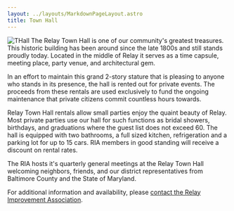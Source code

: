 ```yaml
---
layout: ../layouts/MarkdownPageLayout.astro
title: Town Hall
---
```



![THall](../img/Thall.jpg)
The Relay Town Hall is one of our community's greatest treasures. This historic building has been around since the late 1800s and still stands proudly today. Located in the middle of Relay it serves as a time capsule, meeting place, party venue, and architectural gem.

In an effort to maintain this grand 2-story stature that is pleasing to anyone who stands in its presence, the hall is rented out for private events. The proceeds from these rentals are used exclusively to fund the ongoing maintenance that private citizens commit countless hours towards.

Relay Town Hall rentals allow small parties enjoy the quaint beauty of Relay. Most private parties use our hall for such functions as bridal showers, birthdays, and graduations where the guest list does not exceed 60. The hall is equipped with two bathrooms, a full sized kitchen, refrigeration and a parking lot for up to 15 cars. RIA members in good standing will receive a discount on rental rates. 

The RIA hosts it's quarterly general meetings at the Relay Town Hall welcoming neighbors, friends, and our district representatives from Baltimore County and the State of Maryland.

For additional information and availability, please [contact the Relay Improvement Association](/ria#contact).

<YoutubeVideo id='Gx5LFxJ_JY0' title="The Relay Town Hall"/>
